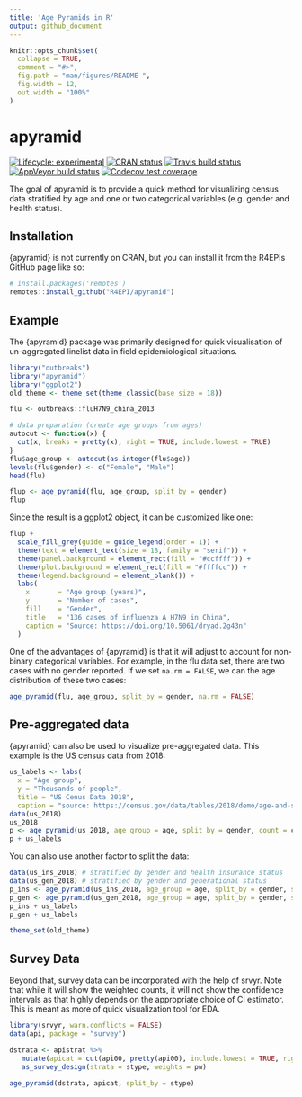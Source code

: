 ```yaml
---
title: 'Age Pyramids in R'
output: github_document
---
```


<!-- README.md is generated from README.Rmd. Please edit that file -->

```r
knitr::opts_chunk$set(
  collapse = TRUE,
  comment = "#>",
  fig.path = "man/figures/README-",
  fig.width = 12,
  out.width = "100%"
)
```

# apyramid

<!-- badges: start -->
[![Lifecycle: experimental](https://img.shields.io/badge/lifecycle-experimental-orange.svg)](https://www.tidyverse.org/lifecycle/#experimental)
[![CRAN status](https://www.r-pkg.org/badges/version/apyramid)](https://CRAN.R-project.org/package=apyramid)
[![Travis build status](https://travis-ci.org/R4EPI/apyramid.svg?branch=master)](https://travis-ci.org/R4EPI/apyramid)
[![AppVeyor build status](https://ci.appveyor.com/api/projects/status/github/R4EPI/apyramid?branch=master&svg=true)](https://ci.appveyor.com/project/R4EPI/apyramid)
[![Codecov test coverage](https://codecov.io/gh/R4EPI/apyramid/branch/master/graph/badge.svg)](https://codecov.io/gh/R4EPI/apyramid?branch=master)
<!-- badges: end -->

The goal of apyramid is to provide a quick method for visualizing census data
stratified by age and one or two categorical variables (e.g. gender and health
status).

## Installation

{apyramid} is not currently on CRAN, but you can install it from the R4EPIs 
GitHub page like so:

``` r
# install.packages('remotes')
remotes::install_github("R4EPI/apyramid")
```

## Example

The {apyramid} package was primarily designed for quick visualisation of
un-aggregated linelist data in field epidemiological situations. 

```r
library("outbreaks")
library("apyramid")
library("ggplot2")
old_theme <- theme_set(theme_classic(base_size = 18))

flu <- outbreaks::fluH7N9_china_2013

# data preparation (create age groups from ages)
autocut <- function(x) {
  cut(x, breaks = pretty(x), right = TRUE, include.lowest = TRUE)
}
flu$age_group <- autocut(as.integer(flu$age))
levels(flu$gender) <- c("Female", "Male")
head(flu)

flup <- age_pyramid(flu, age_group, split_by = gender)
flup
```

Since the result is a ggplot2 object, it can be customized like one:

```r
flup + 
  scale_fill_grey(guide = guide_legend(order = 1)) + 
  theme(text = element_text(size = 18, family = "serif")) + 
  theme(panel.background = element_rect(fill = "#ccffff")) + 
  theme(plot.background = element_rect(fill = "#ffffcc")) + 
  theme(legend.background = element_blank()) +
  labs(
    x       = "Age group (years)",
    y       = "Number of cases",
    fill    = "Gender",
    title   = "136 cases of influenza A H7N9 in China",
    caption = "Source: https://doi.org/10.5061/dryad.2g43n"
  )
```

One of the advantages of {apyramid} is that it will adjust to account for 
non-binary categorical variables. For example, in the flu data set, there are
two cases with no gender reported. If we set `na.rm = FALSE`, we can the age
distribution of these two cases:

```r
age_pyramid(flu, age_group, split_by = gender, na.rm = FALSE)
```

Pre-aggregated data
-------------------

{apyramid} can also be used to visualize pre-aggregated data. This example is
the US census data from 2018:

```r

us_labels <- labs(
  x = "Age group", 
  y = "Thousands of people", 
  title = "US Cenus Data 2018",
  caption = "source: https://census.gov/data/tables/2018/demo/age-and-sex/2018-age-sex-composition.html")
data(us_2018)
us_2018
p <- age_pyramid(us_2018, age_group = age, split_by = gender, count = count)
p + us_labels
```

You can also use another factor to split the data:

```r
data(us_ins_2018) # stratified by gender and health insurance status
data(us_gen_2018) # stratified by gender and generational status
p_ins <- age_pyramid(us_ins_2018, age_group = age, split_by = gender, stack_by = insured, count = count)
p_gen <- age_pyramid(us_gen_2018, age_group = age, split_by = gender, stack_by = generation, count = count)
p_ins + us_labels
p_gen + us_labels

theme_set(old_theme)
```

Survey Data
-----------

Beyond that, survey data can be incorporated with the help of srvyr. Note that
while it will show the weighted counts, it will not show the confidence
intervals as that highly depends on the appropriate choice of CI estimator. This
is meant as more of quick visualization tool for EDA. 

```r
library(srvyr, warn.conflicts = FALSE)
data(api, package = "survey")

dstrata <- apistrat %>%
   mutate(apicat = cut(api00, pretty(api00), include.lowest = TRUE, right = TRUE)) %>%
   as_survey_design(strata = stype, weights = pw)
 
age_pyramid(dstrata, apicat, split_by = stype)
```



